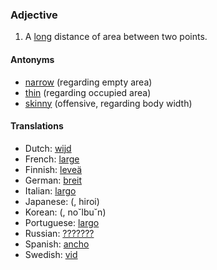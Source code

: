 === Adjective ===
#A [[long]] distance of area between two points.

==== Antonyms ====
*[[narrow]] (regarding empty area)
*[[thin]] (regarding occupied area) 
*[[skinny]] (offensive, regarding body width)

====Translations ====

*Dutch: [[wijd]]
*French: [[large]]
*Finnish: [[leveä]]
*German: [[breit]]
*Italian: [[largo]]
*Japanese:  (, hiroi)
*Korean:  (, no˘lbu˘n)
*Portuguese: [[largo]]
*Russian: [[???????]]
*Spanish: [[ancho]]
*Swedish: [[vid]]